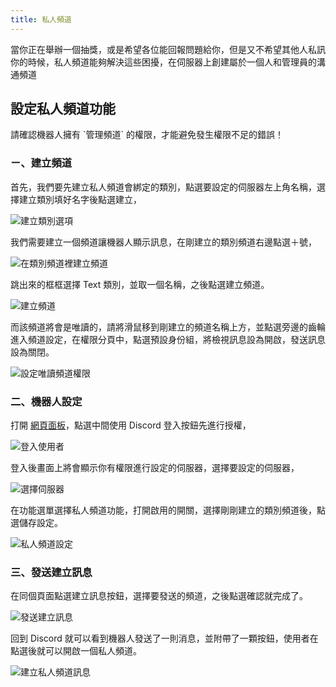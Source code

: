 ```yaml
---
title: 私人頻道
---
```


當你正在舉辦一個抽獎，或是希望各位能回報問題給你，但是又不希望其他人私訊你的時候，私人頻道能夠解決這些困擾，在伺服器上創建屬於一個人和管理員的溝通頻道

## 設定私人頻道功能

<Admonition>
  請確認機器人擁有 `管理頻道` 的權限，才能避免發生權限不足的錯誤！
</Admonition>

### ㄧ、建立頻道

首先，我們要先建立私人頻道會綁定的類別，點選要設定的伺服器左上角名稱，選擇建立類別填好名字後點選建立，

![建立類別選項](/docs/commands/ticket/create-category.png)

我們需要建立一個頻道讓機器人顯示訊息，在剛建立的類別頻道右邊點選＋號，

![在類別頻道裡建立頻道](/docs/commands/ticket/category-create-channel.png)

跳出來的框框選擇 Text 類別，並取一個名稱，之後點選建立頻道。

![建立頻道](/docs/commands/ticket/create-channel-modal.png)

而該頻道將會是唯讀的，請將滑鼠移到剛建立的頻道名稱上方，並點選旁邊的齒輪進入頻道設定，在權限分頁中，點選預設身份組，將檢視訊息設為開啟，發送訊息設為關閉。

![設定唯讀頻道權限](/docs/commands/ticket/create-channel-modal.png)

### 二、機器人設定

打開 [網頁面板](https://app.yeecord.com/)，點選中間使用 Discord 登入按鈕先進行授權，

![登入使用者](/docs/dashboard/login.png)

登入後畫面上將會顯示你有權限進行設定的伺服器，選擇要設定的伺服器，

<Adsense />

![選擇伺服器](/docs/dashboard/select-server.png)

在功能選單選擇私人頻道功能，打開啟用的開關，選擇剛剛建立的類別頻道後，點選儲存設定。

![私人頻道設定](/docs/commands/ticket/settings.png)

### 三、發送建立訊息

在同個頁面點選建立訊息按鈕，選擇要發送的頻道，之後點選確認就完成了。

![發送建立訊息](/docs/commands/ticket/send-message.png)

回到 Discord 就可以看到機器人發送了一則消息，並附帶了一顆按鈕，使用者在點選後就可以開啟一個私人頻道。

![建立私人頻道訊息](/docs/commands/ticket/ticket-message.png)

<Adsense />
